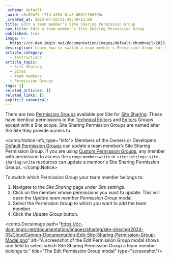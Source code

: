 ```yaml
---
_schema: default
_uuid: c0e02b73-f71d-4354-8fa8-8601f786390c
_created_at: 2024-04-26T21:45:40+12:00
title: Edit a team member's Site Sharing Permission Group
nav_title: Edit a team member's Site Sharing Permission Group
published: true
image: >-
  https://cc-dam.imgix.net/documentation/images/default-thumbnail/2023-Q4/CloudCannon-Documentation-Thumbnail.png
description: Learn how to switch a team member's Permission Group for Site Sharing.
article_category:
  - Instructions
article_topic:
  - Site Sharing
  - Sites
  - Team members
  - Permission Groups
tags: []
related_articles: []
related_links: []
explicit_canonical:
---
```

There are two [Permission Groups](/documentation/articles/what-are-permission-groups/) available per Site for [Site Sharing](/documentation/articles/share-a-site-with-site-sharing/). These have identical permissions to the [Technical Editors](/documentation/articles/what-are-default-permission-groups/#technical-editors) and [Editors](/documentation/articles/what-are-default-permission-groups/#editors) Groups except with a Site scope. Site Sharing Permission Groups are named after the Site they provide access to.

<comp.Notice info_type="info">
  Members of the Owners or Developers [Default Permission Groups](/documentation/articles/what-are-default-permission-groups/) can update a team member’s Site Sharing Permission Group. If you are using [Custom Permission Groups](/documentation/articles/what-are-custom-permission-groups/), any member with permission to access the `group:member:write` or `site:settings:site-sharing:write` resources can update a member's Site Sharing Permission Groups.
</comp.Notice>

To switch which Permission Group your team member belongs to:

1. Navigate to the *Site Sharing* page under *Site settings*.
2. Click on the member whose permissions you want to update. This will open the *Update team member Permission Group* modal.
3. Select the Permission Group to which you want to add the team member.
4. Click the *Update Group* button.

<comp.DocsImage path="https://cc-dam.imgix.net/documentation/images/sharing/site-sharing/2024-05/CloudCannon-Documentation-Edit-Site-Sharing-Permission-Group-Modal.png" alt="A screenshot of the Edit Permission Group modal shows one field to select which Site Sharing Permission Group a team member belongs to." title="The Edit Permission Group modal" type="screenshot"/>